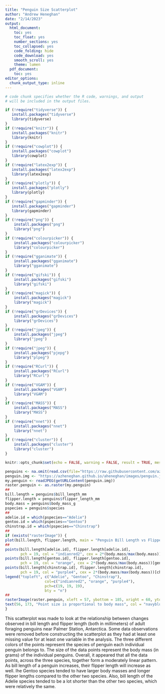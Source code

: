 ---
title: "Penguin Size Scatterplot"
author: "Andrew Heneghan"
date: "2/14/2023"
output:
  html_document:
    toc: yes
    toc_float: yes
    number_sections: yes
    toc_collapsed: yes
    code_folding: hide
    code_download: yes
    smooth_scroll: yes
    theme: lumen
  pdf_document:
    toc: yes
editor_options:
  chunk_output_type: inline
---

<style type="text/css">

/* Table of content - navigation */

div#TOC li {
    list-style:none;
    background-color:lightgray;
    background-image:none;
    background-repeat:none;
    background-position:0;
    font-family: Arial, Helvetica, sans-serif;
    color: #780c0c;
}

/* Title fonts */

h1.title {
  font-size: 24px;
  color: darkblue;
  text-align: center;
  font-family: Arial, Helvetica, sans-serif;
  font-variant-caps: normal;
}

h4.author {
  font-size: 18px;
  font-family: Arial, Helvetica, sans-serif;
  color: navy;
  text-align: center;
}

h4.date {
  font-size: 18px;
  font-family: Arial, Helvetica, sans-serif;
  color: darkblue;
  text-align: center;
}

/* Section headers */

h1 {
    font-size: 22px;
    font-family: "Times New Roman", Times, serif;
    color: darkred;
    text-align: left;
}

h2 {
    font-size: 18px;
    font-family: "Times New Roman", Times, serif;
    color: navy;
    text-align: left;
}

h3 {
    font-size: 15px;
    font-family: "Times New Roman", Times, serif;
    color: darkred;
    text-align: left;
}

h4 {
    font-size: 18px;
    font-family: "Times New Roman", Times, serif;
    color: darkred;
    text-align: left;
}

/* Decoration of hyperlinks  */

/* unvisited link */
a:link {
  color: green;
}

/* visited link */
a:visited {
  color: purple;
}

/* mouse over link */
a:hover {
  color: red;
}

/* selected link */
a:active {
  color: yellow;
}

</style>

```{r setup, echo=FALSE, include=FALSE}

# code chunk specifies whether the R code, warnings, and output
# will be included in the output files.

if (!require("tidyverse")) {
   install.packages("tidyverse")
   library(tidyverse)
}
if (!require("knitr")) {
   install.packages("knitr")
   library(knitr)
}
if (!require("cowplot")) {
   install.packages("cowplot")
   library(cowplot)
}
if (!require("latex2exp")) {
   install.packages("latex2exp")
   library(latex2exp)
}
if (!require("plotly")) {
   install.packages("plotly")
   library(plotly)
}
if (!require("gapminder")) {
   install.packages("gapminder")
   library(gapminder)
}
if (!require("png")) {
    install.packages("png")
    library("png")
}
if (!require("colourpicker")) {
    install.packages("colourpicker")             
    library("colourpicker")
}
if (!require("gganimate")) {
    install.packages("gganimate")             
    library("gganimate")
}
if (!require("gifski")) {
    install.packages("gifski")             
    library("gifski")
}
if (!require("magick")) {
    install.packages("magick")             
    library("magick")
}
if (!require("grDevices")) {
    install.packages("grDevices")             
    library("grDevices")
}
if (!require("jpeg")) {
    install.packages("jpeg")             
    library("jpeg")
}
if (!require("jpeg")) {
    install.packages("pjepg")             
    library("plpeg")
}
if (!require("RCurl")) {
    install.packages("RCurl")
    library("RCurl")
}
if (!require("VGAM")) {
    install.packages("VGAM")             
    library("VGAM")
}
if (!require("MASS")) {
    install.packages("MASS")             
    library("MASS")
}
if (!require("nnet")) {
    install.packages("nnet")             
    library("nnet")
}
if (!require("cluster")) {
    install.packages("cluster")             
    library("cluster")
}

knitr::opts_chunk$set(echo = FALSE, warning = FALSE, result = TRUE, message = FALSE, comment = NA)
```

```{r}
penguins <- na.omit(read.csv(file="https://raw.githubusercontent.com/azheneghan/aheneghan/main/datasets/w03-penguins.csv"))
penguin.img <- "https://azheneghan.github.io/aheneghan/images/penguin.jpeg"
my.penguin <- readJPEG(getURLContent(penguin.img))
raster.penguin <- as.raster(my.penguin)
##
bill.length = penguins$bill_length_mm
flipper.length = penguins$flipper_length_mm
body.mass = penguins$body_mass_g
pspecies = penguins$species
##
adelie.id = which(pspecies=="Adelie")
gentoo.id = which(pspecies=="Gentoo")
chinstrap.id = which(pspecies=="Chinstrap")
##
if (exists("rasterImage")) {
plot(bill.length, flipper.length, main = "Penguin Bill Length vs Flipper Length", type = "n")
##
points(bill.length[adelie.id], flipper.length[adelie.id],
       pch = 19, col = "indianred2", cex = 2*(body.mass/max(body.mass))[adelie.id], alpha = 0.6)
points(bill.length[gentoo.id], flipper.length[gentoo.id],
       pch = 19, col = "orange", cex = 2*(body.mass/max(body.mass))[gentoo.id], alpha = 0.6)
points(bill.length[chinstrap.id], flipper.length[chinstrap.id],
       pch = 19, col = "purple4", cex = 2*(body.mass/max(body.mass))[chinstrap.id], alpha = 0.6)
legend("topleft", c("Adelie", "Gentoo", "Chinstrap"),
                  col=c("indianred2", "orange", "purple4"),
                  pch=c(19, 19, 19),
                  bty = "n")
##
rasterImage(raster.penguin, xleft = 57, ybottom = 185, xright = 60, ytop = 222)
text(56, 173, "Point size is proportional to body mass", col = "navyblue", cex = 0.6)
}
```

This scatterplot was made to look at the relationship between changes observed in bill length and flipper length (both in millimeters) of adult foraging penguins near Palmer Station, Antarctica. Some data observations were removed before constructing the scatterplot as they had at least one missing value for at least one variable in the analysis. The three different colors of the points represent the species of penguin each individual penguin belongs to. The size of the data points represent the body mass (in grams) of the individual penguins. Overall, it appeared that all the data points, across the three species, together form a moderately linear pattern. As bill length of a penguin increases, their flipper length will increase as well. Ihe Gentoo species tended to have larger body masses and longer flipper lengths compared to the other two species. Also, bill length of the Adelie species tended to be a lot shorter than the other two species, which were relatively the same.
